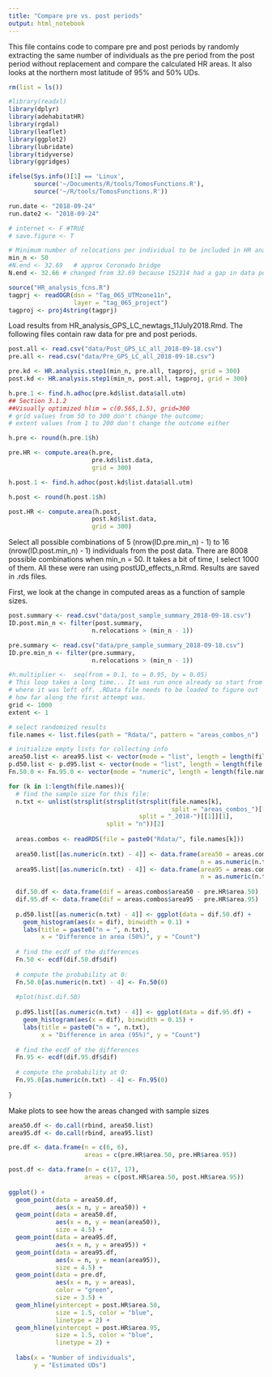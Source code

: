 ```yaml
---
title: "Compare pre vs. post periods"
output: html_notebook
---
```


This file contains code to compare pre and post periods by randomly extracting the same number of individuals as the pre period from the post period without replacement and compare the calculated HR areas. It also looks at the northern most latitude of 95% and 50% UDs.

```r
rm(list = ls())

#library(readxl)
library(dplyr)
library(adehabitatHR)
library(rgdal)
library(leaflet) 
library(ggplot2)
library(lubridate)
library(tidyverse)
library(ggridges)

ifelse(Sys.info()[1] == 'Linux',
       source('~/Documents/R/tools/TomosFunctions.R'),
       source('~/R/tools/TomosFunctions.R'))

run.date <- "2018-09-24"
run.date2 <- "2018-09-24"

# internet <- F #TRUE
# save.figure <- T

# Minimum number of relocations per individual to be included in HR analysis
min_n <- 50
#N.end <- 32.69   # approx Coronado bridge
N.end <- 32.66 # changed from 32.69 because 152314 had a gap in data points between ~32.65 and ~32.66 - seems like there was a different behavior south and north of 32.66

source("HR_analysis_fcns.R")
tagprj <- readOGR(dsn = "Tag_065_UTMzone11n", 
                  layer = "tag_065_project")
tagproj <- proj4string(tagprj)

```

Load results from HR_analysis_GPS_LC_newtags_11July2018.Rmd. The following files contain raw data for pre and post periods.

```r
post.all <- read.csv("data/Post_GPS_LC_all_2018-09-18.csv")
pre.all <- read.csv("data/Pre_GPS_LC_all_2018-09-18.csv")

pre.kd <- HR.analysis.step1(min_n, pre.all, tagproj, grid = 300)
post.kd <- HR.analysis.step1(min_n, post.all, tagproj, grid = 300)

h.pre.1 <- find.h.adhoc(pre.kd$list.data$all.utm)
## Section 3.1.2
##Visually optimized hlim = c(0.565,1.5), grid=300
# grid values from 50 to 300 don't change the outcome;
# extent values from 1 to 200 don't change the outcome either

h.pre <- round(h.pre.1$h)

pre.HR <- compute.area(h.pre, 
                       pre.kd$list.data, 
                       grid = 300)

h.post.1 <- find.h.adhoc(post.kd$list.data$all.utm)

h.post <- round(h.post.1$h)

post.HR <- compute.area(h.post, 
                       post.kd$list.data, 
                       grid = 300)

```

Select all possible combinations of 5 (nrow(ID.pre.min_n) - 1) to 16 (nrow(ID.post.min_n) - 1) individuals from the post data. There are 8008 possible combinations when min_n = 50. It takes a bit of time, I select 1000 of them. All these were ran using postUD_effects_n.Rmd. Results are saved in .rds files. 

First, we look at the change in computed areas as a function of sample sizes. 

```r
post.summary <- read.csv("data/post_sample_summary_2018-09-18.csv")
ID.post.min_n <- filter(post.summary,
                       n.relocations > (min_n - 1))

pre.summary <- read.csv("data/pre_sample_summary_2018-09-18.csv")
ID.pre.min_n <- filter(pre.summary,
                       n.relocations > (min_n - 1))

#h.multiplier <-  seq(from = 0.1, to = 0.95, by = 0.05) 
# This loop takes a long time... It was run once already so start from 
# where it was left off. .RData file needs to be loaded to figure out
# how far along the first attempt was. 
grid <- 1000
extent <- 1

# select randomized results 
file.names <- list.files(path = "Rdata/", pattern = "areas_combos_n")

# initialize empty lists for collecting info
area50.list <- area95.list <- vector(mode = "list", length = length(file.names))
p.d50.list <- p.d95.list <- vector(mode = "list", length = length(file.names))
Fn.50.0 <- Fn.95.0 <- vector(mode = "numeric", length = length(file.names))

for (k in 1:length(file.names)){
  # find the sample size for this file:
  n.txt <- unlist(strsplit(strsplit(strsplit(file.names[k], 
                                             split = "areas_combos_")[[1]][2],
                                    split = "_2018-")[[1]][1], 
                           split = "n"))[2]
  
  areas.combos <- readRDS(file = paste0("Rdata/", file.names[k]))
  
  area50.list[[as.numeric(n.txt) - 4]] <- data.frame(area50 = areas.combos$area50,
                                                     n = as.numeric(n.txt))
  area95.list[[as.numeric(n.txt) - 4]] <- data.frame(area95 = areas.combos$area95,
                                                     n = as.numeric(n.txt))
  
  dif.50.df <- data.frame(dif = areas.combos$area50 - pre.HR$area.50)
  dif.95.df <- data.frame(dif = areas.combos$area95 - pre.HR$area.95)
  
  p.d50.list[[as.numeric(n.txt) - 4]] <- ggplot(data = dif.50.df) + 
    geom_histogram(aes(x = dif), binwidth = 0.1) +
    labs(title = paste0("n = ", n.txt), 
         x = "Difference in area (50%)", y = "Count")
  
  # find the ecdf of the differences
  Fn.50 <- ecdf(dif.50.df$dif)
  
  # compute the probability at 0:
  Fn.50.0[as.numeric(n.txt) - 4] <- Fn.50(0)
  
  #plot(hist.dif.50)
  
  p.d95.list[[as.numeric(n.txt) - 4]] <- ggplot(data = dif.95.df) + 
    geom_histogram(aes(x = dif), binwidth = 0.15) +
    labs(title = paste0("n = ", n.txt), 
         x = "Difference in area (95%)", y = "Count")
  
  # find the ecdf of the differences
  Fn.95 <- ecdf(dif.95.df$dif)
  
  # compute the probability at 0:
  Fn.95.0[as.numeric(n.txt) - 4] <- Fn.95(0)
  
}


```


Make plots to see how the areas changed with sample sizes

```r
area50.df <- do.call(rbind, area50.list)
area95.df <- do.call(rbind, area95.list)

pre.df <- data.frame(n = c(6, 6), 
                     areas = c(pre.HR$area.50, pre.HR$area.95))

post.df <- data.frame(n = c(17, 17), 
                     areas = c(post.HR$area.50, post.HR$area.95))
 
ggplot() + 
  geom_point(data = area50.df,
             aes(x = n, y = area50)) + 
  geom_point(data = area50.df,
             aes(x = n, y = mean(area50)),
             size = 4.5) + 
  geom_point(data = area95.df,
             aes(x = n, y = area95)) + 
  geom_point(data = area95.df,
             aes(x = n, y = mean(area95)),
             size = 4.5) + 
  geom_point(data = pre.df,
             aes(x = n, y = areas),
             color = "green",
             size = 3.5) + 
  geom_hline(yintercept = post.HR$area.50,
             size = 1.5, color = "blue",
             linetype = 2) + 
  geom_hline(yintercept = post.HR$area.95,
             size = 1.5, color = "blue",
             linetype = 2) + 
  
  labs(x = "Number of individuals",
       y = "Estimated UDs")
  

```



